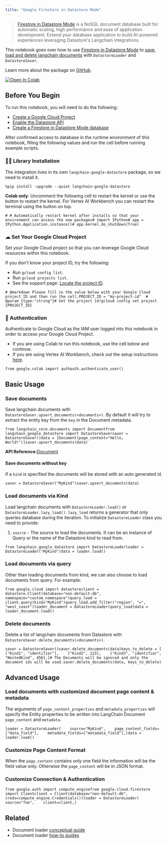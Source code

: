 ```yaml
---
title: "Google Firestore in Datastore Mode"
---
```


> [Firestore in Datastore Mode](https://cloud.google.com/datastore) is a NoSQL document database built for automatic scaling, high performance and ease of application development. Extend your database application to build AI-powered experiences leveraging Datastore's Langchain integrations.

This notebook goes over how to use [Firestore in Datastore Mode](https://cloud.google.com/datastore) to [save, load and delete langchain documents](/src/oss/how_to/#document-loaders) with `DatastoreLoader` and `DatastoreSaver`.

Learn more about the package on [GitHub](https://github.com/googleapis/langchain-google-datastore-python/).

[![Open In Colab](/images/oss/integrations/document_loaders/google_datastore/assets/colab-badge.svg)](https://colab.research.google.com/github/googleapis/langchain-google-datastore-python/blob/main/oss/document_loader.ipynb)

## Before You Begin

To run this notebook, you will need to do the following:

* [Create a Google Cloud Project](https://developers.google.com/workspace/guides/create-project)
* [Enable the Datastore API](https://console.cloud.google.com/flows/enableapi?apiid=datastore.googleapis.com)
* [Create a Firestore in Datastore Mode database](https://cloud.google.com/datastore/oss/manage-databases)

After confirmed access to database in the runtime environment of this notebook, filling the following values and run the cell before running example scripts.

### 🦜🔗 Library Installation

The integration lives in its own `langchain-google-datastore` package, so we need to install it.

```
%pip install -upgrade --quiet langchain-google-datastore
```

**Colab only**: Uncomment the following cell to restart the kernel or use the button to restart the kernel. For Vertex AI Workbench you can restart the terminal using the button on top.

```
# # Automatically restart kernel after installs so that your environment can access the new packages# import IPython# app = IPython.Application.instance()# app.kernel.do_shutdown(True)
```

### ☁ Set Your Google Cloud Project

Set your Google Cloud project so that you can leverage Google Cloud resources within this notebook.

If you don't know your project ID, try the following:

* Run `gcloud config list`.
* Run `gcloud projects list`.
* See the support page: [Locate the project ID](https://support.google.com/googleapi/answer/7014113).

```
# @markdown Please fill in the value below with your Google Cloud project ID and then run the cell.PROJECT_ID = "my-project-id"  # @param {type:"string"}# Set the project id!gcloud config set project {PROJECT_ID}
```

### 🔐 Authentication

Authenticate to Google Cloud as the IAM user logged into this notebook in order to access your Google Cloud Project.

* If you are using Colab to run this notebook, use the cell below and continue.
* If you are using Vertex AI Workbench, check out the setup instructions [here](https://github.com/GoogleCloudPlatform/generative-ai/tree/main/setup-env).

```
from google.colab import authauth.authenticate_user()
```

## Basic Usage

### Save documents

Save langchain documents with `DatastoreSaver.upsert_documents(<documents>)`. By default it will try to extract the entity key from the `key` in the Document metadata.

```
from langchain_core.documents import Documentfrom langchain_google_datastore import DatastoreSaversaver = DatastoreSaver()data = [Document(page_content="Hello, World!")]saver.upsert_documents(data)
```

**API Reference:**[Document](https://python.langchain.com/api_reference/core/documents/langchain_core.documents.base.Document.html)

#### Save documents without key

If a `kind` is specified the documents will be stored with an auto generated id.

```
saver = DatastoreSaver("MyKind")saver.upsert_documents(data)
```

### Load documents via Kind

Load langchain documents with `DatastoreLoader.load()` or `DatastoreLoader.lazy_load()`. `lazy_load` returns a generator that only queries database during the iteration. To initialize `DatastoreLoader` class you need to provide:

1. `source` - The source to load the documents. It can be an instance of Query or the name of the Datastore kind to read from.

```
from langchain_google_datastore import DatastoreLoaderloader = DatastoreLoader("MyKind")data = loader.load()
```

### Load documents via query

Other than loading documents from kind, we can also choose to load documents from query. For example:

```
from google.cloud import datastoreclient = datastore.Client(database="non-default-db", namespace="custom_namespace")query_load = client.query(kind="MyKind")query_load.add_filter("region", "=", "west_coast")loader_document = DatastoreLoader(query_load)data = loader_document.load()
```

### Delete documents

Delete a list of langchain documents from Datastore with `DatastoreSaver.delete_documents(<documents>)`.

```
saver = DatastoreSaver()saver.delete_documents(data)keys_to_delete = [    ["Kind1", "identifier"],    ["Kind2", 123],    ["Kind3", "identifier", "NestedKind", 456],]# The Documents will be ignored and only the document ids will be used.saver.delete_documents(data, keys_to_delete)
```

## Advanced Usage

### Load documents with customized document page content & metadata

The arguments of `page_content_properties` and `metadata_properties` will specify the Entity properties to be written into LangChain Document `page_content` and `metadata`.

```
loader = DatastoreLoader(    source="MyKind",    page_content_fields=["data_field"],    metadata_fields=["metadata_field"],)data = loader.load()
```

### Customize Page Content Format

When the `page_content` contains only one field the information will be the field value only. Otherwise the `page_content` will be in JSON format.

### Customize Connection & Authentication

```
from google.auth import compute_enginefrom google.cloud.firestore import Clientclient = Client(database="non-default-db", creds=compute_engine.Credentials())loader = DatastoreLoader(    source="foo",    client=client,)
```

## Related

* Document loader [conceptual guide](/src/oss/concepts/document_loaders)
* Document loader [how-to guides](/src/oss/how_to/#document-loaders)
